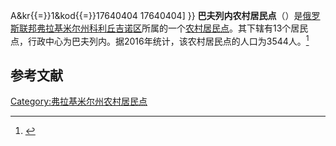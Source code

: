{{Infobox Settlement
| official_name = 巴夫列内农村居民点
| native_name = Бавленское сельское поселение
| settlement_type = [[农村居民点|农村居民点]]
| subdivision_type = [[国家|国家]]
| subdivision_type1 = [[州_(俄罗斯)|州]]
| subdivision_type2 = [[区_(苏联)|区]]
| subdivision_name = {{RUS}}
| subdivision_name1 = [[弗拉基米尔州|弗拉基米尔州]]
| subdivision_name2 = [[科利丘吉诺区|科利丘吉诺区]]
| seat_type = 行政中心
| seat = 巴夫列内
| population_as_of=2016
| population_footnotes = <ref name=stat />
| population_total = 3544
| coordinates_display = inline,title
| latd = 56.3944444444444 | latm =  | lats =  | latNS = N
| longd = 39.5630555555556 | longm =  | longs =  | longEW = E
| timezone = [[莫斯科时间|MSK]]
| utc_offset = +3
| blank_name = [[俄罗斯市政土地区划代码|OKTMO编码]]
| blank_info = [http://classif.spb.ru/classificators/view/tma.php?st{{=}}A&kr{{=}}1&kod{{=}}17640404 17640404]
}}
'''巴夫列内农村居民点'''（{{lang-ru|Бавленское сельское поселение}}）是[[俄罗斯联邦|俄罗斯联邦]][[弗拉基米尔州|弗拉基米尔州]][[科利丘吉诺区|科利丘吉诺区]]所属的一个[[农村居民点|农村居民点]]。其下辖有13个居民点，行政中心为巴夫列内。据2016年统计，该农村居民点的人口为3544人。<ref name=stat>{{cite web | url = http://www.gks.ru/free_doc/doc_2016/bul_dr/mun_obr2016.rar | title = Численность населения Российской Федерации по муниципальным образованиям на 1 января 2016 года | language = ru | accessdate = 2016-12-18 | archive-date = 2019-05-13 | archive-url = https://web.archive.org/web/20190513150350/http://www.gks.ru/free_doc/doc_2016/bul_dr/mun_obr2016.rar | dead-url = no }}</ref>

== 参考文献 ==
{{reflist}}

{{Russia-stub}}

[[Category:弗拉基米尔州农村居民点|Category:弗拉基米尔州农村居民点]]